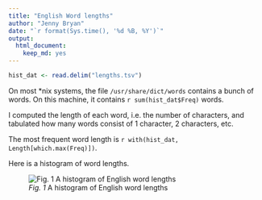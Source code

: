 ```yaml
---
title: "English Word lengths"
author: "Jenny Bryan"
date: "`r format(Sys.time(), '%d %B, %Y')`"
output:
  html_document:
    keep_md: yes
---
```


```r
hist_dat <- read.delim("lengths.tsv")
```

On most *nix systems, the file `/usr/share/dict/words` contains a bunch of words. On this machine, it contains `r sum(hist_dat$Freq)` words.

I computed the length of each word, i.e. the number of characters, and tabulated how many words consist of 1 character, 2 characters, etc.

The most frequent word length is `r with(hist_dat, Length[which.max(Freq)])`.

Here is a histogram of word lengths.

![*Fig. 1* A histogram of English word lengths](length_histogram.png)
